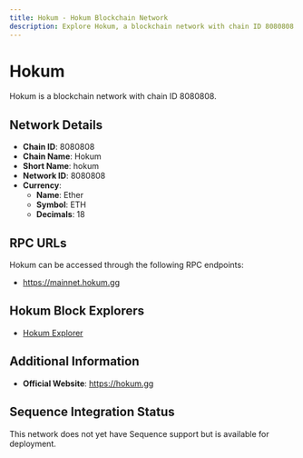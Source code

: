 ```yaml
--- 
title: Hokum - Hokum Blockchain Network
description: Explore Hokum, a blockchain network with chain ID 8080808. Learn about its native currency, Ether, and how to interact with the network.
---
```


# Hokum

Hokum is a blockchain network with chain ID 8080808.

## Network Details

- **Chain ID**: 8080808
- **Chain Name**: Hokum
- **Short Name**: hokum
- **Network ID**: 8080808
- **Currency**: 
  - **Name**: Ether
  - **Symbol**: ETH
  - **Decimals**: 18

## RPC URLs

Hokum can be accessed through the following RPC endpoints:

- https://mainnet.hokum.gg

## Hokum Block Explorers

- [Hokum Explorer](https://explorer.hokum.gg)

## Additional Information

- **Official Website**: https://hokum.gg

## Sequence Integration Status

This network does not yet have Sequence support but is available for deployment.
